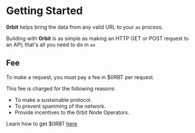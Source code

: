 # Getting Started

__0rbit__ helps bring the data from any valid URL to your `ao` process. 

Building with __0rbit__ is as simple as making an HTTP GET or POST request to an API; that's all you need to do in `ao`
## Fee

To make a request, you must pay a fee in $0RBT per request. 

This fee is charged for the following reasons:
- To make a sustainable protocol. 
- To prevent spamming of the network.
- Provide incentives to the 0rbit Node Operators.

Learn how to get $0RBT [here](/protocol/token#how-to-get-0rbt)
